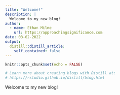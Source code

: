 ```yaml
---
title: "Welcome!"
description: |
  Welcome to my new blog!
author:
  - name: Ethan Milne
    url: https://approachingsignificance.com
date: 03-02-2022
output:
  distill::distill_article:
    self_contained: false
---
```


```r
knitr::opts_chunk$set(echo = FALSE)

# Learn more about creating blogs with Distill at:
# https://rstudio.github.io/distill/blog.html

```

Welcome to my new blog!
